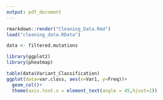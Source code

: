 ```yaml
---
output: pdf_document
---
```


```r
rmarkdown::render("Cleaning_Data.Rmd")
load("cleaning_data.RData")

data <- filtered.mutations
```

```r
library(ggplot2)
library(pheatmap)

table(data$Variant_Classification)
ggplot(data=var.class, aes(x=Var1, y=Freq))+
  geom_col()+
  theme(axis.text.x = element_text(angle = 45,hjust=1))

```

